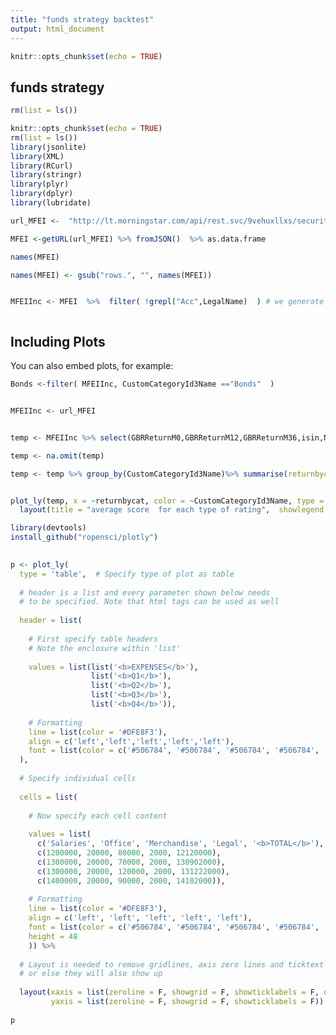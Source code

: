 ```yaml
---
title: "funds strategy backtest"
output: html_document
---
```


```r
knitr::opts_chunk$set(echo = TRUE)
```

## funds strategy


```r
rm(list = ls())

knitr::opts_chunk$set(echo = TRUE)
rm(list = ls())
library(jsonlite)  
library(XML)       
library(RCurl)     
library(stringr)   
library(plyr)      
library(dplyr)     
library(lubridate) 

```



```r


url_MFEI <-  "http://lt.morningstar.com/api/rest.svc/9vehuxllxs/security/screener?page=1&pageSize=3000&sortOrder=LegalName%20asc&outputType=json&version=1&languageId=en-GB&currencyId=GBP&universeIds=FOGBR%24%24ALL_3521&securityDataPoints=SecId%7CName%7CTenforeId%7CholdingTypeId%7Cisin%7Csedol%7CCustomAttributes1%7CCustomAttributes2%7CCustomExternalURL1%7CCustomExternalURL2%7CCustomExternalURL3%7CCustomIsClosed%7CCustomIsFavourite%7CCustomIsRecommended%7CQR_MonthDate%7CLegalName%7CCustomBuyFee%7CYield_M12%7COngoingCharge%7CCustomCategoryId3Name%7CStarRatingM255%7CQR_GBRReturnM12_5%7CQR_GBRReturnM12_4%7CQR_GBRReturnM12_3%7CQR_GBRReturnM12_2%7CQR_GBRReturnM12_1%7CCustomMinimumPurchaseAmount%7CCustomValue2%7CCustomAdditionalBuyFee%7CCustomSellFee%7CGBRReturnM0%7CGBRReturnM12%7CGBRReturnM36%7CGBRReturnM60%7CGBRReturnM120&filters=&term=&subUniverseId=MFEI"

MFEI <-getURL(url_MFEI) %>% fromJSON()  %>% as.data.frame

names(MFEI)

names(MFEI) <- gsub("rows.", "", names(MFEI))


MFEIInc <- MFEI  %>%  filter( !grepl("Acc",LegalName)  ) # we generate another dataset with just the incremental funds



```

## Including Plots

You can also embed plots, for example:

```r

Bonds <-filter( MFEIInc, CustomCategoryId3Name =="Bonds"  ) 


MFEIInc <- url_MFEI


temp <- MFEIInc %>% select(GBRReturnM0,GBRReturnM12,GBRReturnM36,isin,Name,CustomCategoryId3Name)

temp <- na.omit(temp) 

temp <- temp %>% group_by(CustomCategoryId3Name)%>% summarise(returnbycat=mean(GBRReturnM0))


plot_ly(temp, x = ~returnbycat, color = ~CustomCategoryId3Name, type = "box") %>%
  layout(title = "average score  for each type of rating",  showlegend = TRUE)

```
































































```r
library(devtools)
install_github("ropensci/plotly")

 
p <- plot_ly(
  type = 'table',  # Specify type of plot as table
  
  # header is a list and every parameter shown below needs 
  # to be specified. Note that html tags can be used as well
  
  header = list(
    
    # First specify table headers
    # Note the enclosure within 'list'
    
    values = list(list('<b>EXPENSES</b>'),
                  list('<b>Q1</b>'),
                  list('<b>Q2</b>'), 
                  list('<b>Q3</b>'), 
                  list('<b>Q4</b>')),
    
    # Formatting 
    line = list(color = '#DFE8F3'),
    align = c('left','left','left','left','left'),
    font = list(color = c('#506784', '#506784', '#506784', '#506784', '#ab63fa'), size = 14)
  ),
  
  # Specify individual cells
  
  cells = list(
    
    # Now specify each cell content
    
    values = list(
      c('Salaries', 'Office', 'Merchandise', 'Legal', '<b>TOTAL</b>'),
      c(1200000, 20000, 80000, 2000, 12120000),
      c(1300000, 20000, 70000, 2000, 130902000),
      c(1300000, 20000, 120000, 2000, 131222000),
      c(1400000, 20000, 90000, 2000, 14102000)),
    
    # Formatting
    line = list(color = '#DFE8F3'),
    align = c('left', 'left', 'left', 'left', 'left'),
    font = list(color = c('#506784', '#506784', '#506784', '#506784', '#ab63fa'), size = 14),
    height = 48
    )) %>% 
  
  # Layout is needed to remove gridlines, axis zero lines and ticktext 
  # or else they will also show up
  
  layout(xaxis = list(zeroline = F, showgrid = F, showticklabels = F, domain = c(0, 0.5)),
         yaxis = list(zeroline = F, showgrid = F, showticklabels = F))
 
p
```